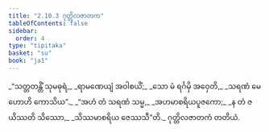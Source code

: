 ```yaml
---
title: "2.10.3 ဂုတ္တိလဇာတက"
tableOfContents: false
sidebar:
  order: 4
type: "tipitaka"
basket: "su"
book: "ja1"
---
```



<DynamicBreadcrumb />

<Division number="186" book="ja1">

<Paragraph number="641" type="verses" book="ja1">
_“သတ္တတန္တိံ သုမဓုရံ,_  
_ရာမဏေယျံ အဝါစယိံ;_  
_သော မံ ရင်္ဂမှိ အဝှေတိ,_  
_သရဏံ မေ ဟောဟိ ကောသိယ”._  

</Paragraph>

</Division>
<Division number="187" book="ja1">

<Paragraph number="642" type="verses" book="ja1">
_“အဟံ တံ သရဏံ သမ္မ,_  
_အဟမာစရိယပူဇကော;_  
_န တံ ဇယိဿတိ သိဿော,_  
_သိဿမာစရိယ ဇေဿသီ”တိ._  


</Paragraph>
</Division>

<Paragraph number="643" type="center" book="ja1">
ဂုတ္တိလဇာတကံ တတိယံ.
</Paragraph>